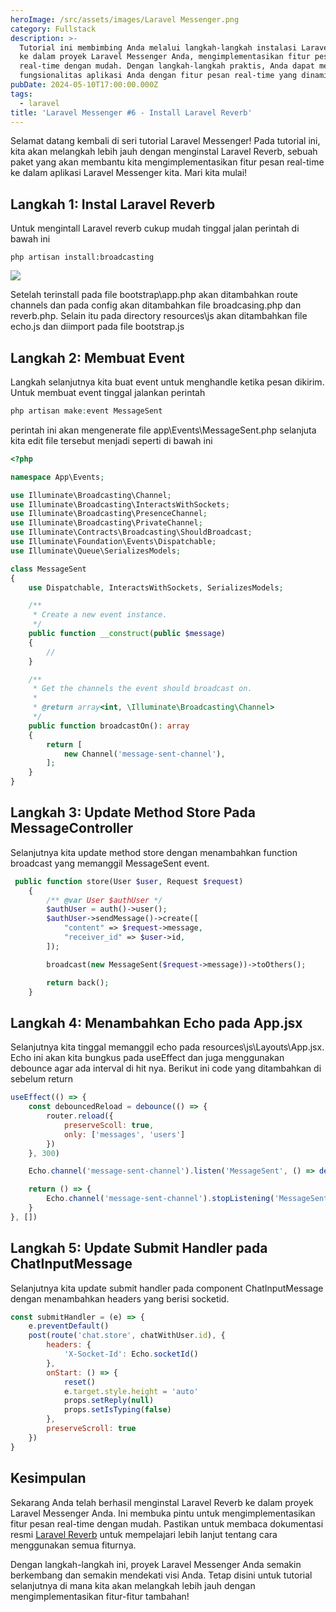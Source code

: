 ```yaml
---
heroImage: /src/assets/images/Laravel Messenger.png
category: Fullstack
description: >-
  Tutorial ini membimbing Anda melalui langkah-langkah instalasi Laravel Reverb
  ke dalam proyek Laravel Messenger Anda, mengimplementasikan fitur pesan
  real-time dengan mudah. Dengan langkah-langkah praktis, Anda dapat memperluas
  fungsionalitas aplikasi Anda dengan fitur pesan real-time yang dinamis.
pubDate: 2024-05-10T17:00:00.000Z
tags:
  - laravel
title: 'Laravel Messenger #6 - Install Laravel Reverb'
---
```


Selamat datang kembali di seri tutorial Laravel Messenger! Pada tutorial ini, kita akan melangkah lebih jauh dengan menginstal Laravel Reverb, sebuah paket yang akan membantu kita mengimplementasikan fitur pesan real-time ke dalam aplikasi Laravel Messenger kita. Mari kita mulai!

## Langkah 1: Instal Laravel Reverb

Untuk mengintall Laravel reverb cukup mudah tinggal jalan perintah di bawah ini

```shell title="shell"
php artisan install:broadcasting
```

![](/src/assets/images/Screenshot_15.png)

Setelah terinstall pada file bootstrap\app.php akan ditambahkan route channels dan pada config akan ditambahkan file broadcasing.php dan reverb.php. Selain itu pada directory resources\js akan ditambahkan file echo.js dan diimport pada file bootstrap.js

## Langkah 2: Membuat Event

Langkah selanjutnya kita buat event untuk menghandle ketika pesan dikirim. Untuk membuat event tinggal jalankan perintah

```php title="php"
php artisan make:event MessageSent
```

perintah ini akan mengenerate file app\Events\MessageSent.php selanjuta kita edit file tersebut menjadi seperti di bawah ini

```php title="php"
<?php

namespace App\Events;

use Illuminate\Broadcasting\Channel;
use Illuminate\Broadcasting\InteractsWithSockets;
use Illuminate\Broadcasting\PresenceChannel;
use Illuminate\Broadcasting\PrivateChannel;
use Illuminate\Contracts\Broadcasting\ShouldBroadcast;
use Illuminate\Foundation\Events\Dispatchable;
use Illuminate\Queue\SerializesModels;

class MessageSent
{
    use Dispatchable, InteractsWithSockets, SerializesModels;

    /**
     * Create a new event instance.
     */
    public function __construct(public $message)
    {
        //
    }

    /**
     * Get the channels the event should broadcast on.
     *
     * @return array<int, \Illuminate\Broadcasting\Channel>
     */
    public function broadcastOn(): array
    {
        return [
            new Channel('message-sent-channel'),
        ];
    }
}

```

## Langkah 3: Update Method Store Pada MessageController

Selanjutnya kita update method store dengan menambahkan function broadcast yang memanggil MessageSent event.

```php title="php"
 public function store(User $user, Request $request)
    {
        /** @var User $authUser */
        $authUser = auth()->user();
        $authUser->sendMessage()->create([
            "content" => $request->message,
            "receiver_id" => $user->id,
        ]);

        broadcast(new MessageSent($request->message))->toOthers();

        return back();
    }
```

## Langkah 4: Menambahkan Echo pada App.jsx

Selanjutnya kita tinggal memanggil echo pada resources\js\Layouts\App.jsx. Echo ini akan kita bungkus pada useEffect dan juga menggunakan debounce agar ada interval di hit nya. Berikut ini code yang ditambahkan di sebelum return

```javascript title="javascript"
useEffect(() => {
	const debouncedReload = debounce(() => {
		router.reload({
			preserveScoll: true,
			only: ['messages', 'users']
		})
	}, 300)

	Echo.channel('message-sent-channel').listen('MessageSent', () => debouncedReload())

	return () => {
		Echo.channel('message-sent-channel').stopListening('MessageSent')
	}
}, [])
```

## Langkah 5: Update Submit Handler pada ChatInputMessage

Selanjutnya kita update submit handler pada component ChatInputMessage dengan menambahkan headers yang berisi socketid.

```javascript title="javascript"
const submitHandler = (e) => {
	e.preventDefault()
	post(route('chat.store', chatWithUser.id), {
		headers: {
			'X-Socket-Id': Echo.socketId()
		},
		onStart: () => {
			reset()
			e.target.style.height = 'auto'
			props.setReply(null)
			props.setIsTyping(false)
		},
		preserveScroll: true
	})
}
```

## Kesimpulan

Sekarang Anda telah berhasil menginstal Laravel Reverb ke dalam proyek Laravel Messenger Anda. Ini membuka pintu untuk mengimplementasikan fitur pesan real-time dengan mudah. Pastikan untuk membaca dokumentasi resmi [Laravel Reverb](https://laravel.com/docs/11.x/reverb 'laravel reverb') untuk mempelajari lebih lanjut tentang cara menggunakan semua fiturnya.

Dengan langkah-langkah ini, proyek Laravel Messenger Anda semakin berkembang dan semakin mendekati visi Anda. Tetap disini untuk tutorial selanjutnya di mana kita akan melangkah lebih jauh dengan mengimplementasikan fitur-fitur tambahan!
